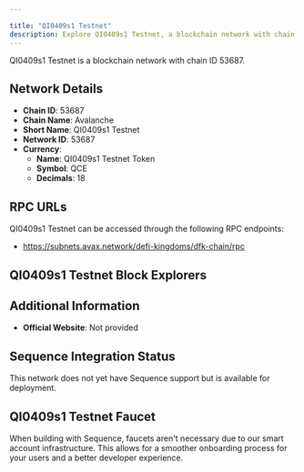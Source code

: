 ```yaml
---

title: "QI0409s1 Testnet"
description: Explore QI0409s1 Testnet, a blockchain network with chain ID 53687. Learn about its native currency, QI0409s1 Testnet Token, and how to interact with the network.
---
```




QI0409s1 Testnet is a blockchain network with chain ID 53687.

## Network Details

- **Chain ID**: 53687
- **Chain Name**: Avalanche
- **Short Name**: QI0409s1 Testnet
- **Network ID**: 53687
- **Currency**: 
  - **Name**: QI0409s1 Testnet Token
  - **Symbol**: QCE
  - **Decimals**: 18

## RPC URLs

QI0409s1 Testnet can be accessed through the following RPC endpoints:

- https://subnets.avax.network/defi-kingdoms/dfk-chain/rpc

## QI0409s1 Testnet Block Explorers



## Additional Information

- **Official Website**: Not provided

## Sequence Integration Status

This network does not yet have Sequence support but is available for deployment.

## QI0409s1 Testnet Faucet

When building with Sequence, faucets aren't necessary due to our smart account infrastructure. This allows for a smoother onboarding process for your users and a better developer experience.
